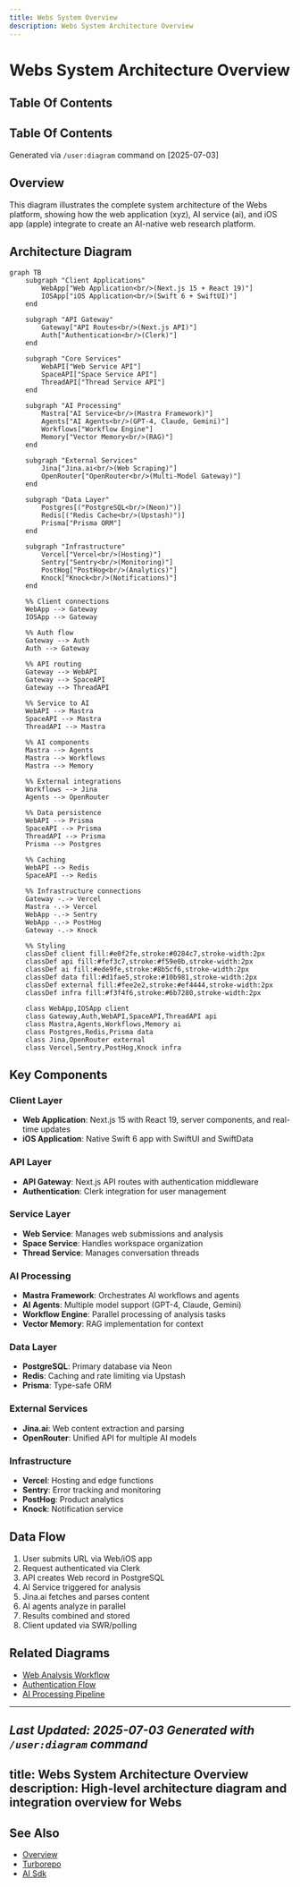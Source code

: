 ```yaml
---
title: Webs System Overview
description: Webs System Architecture Overview
---
```


# Webs System Architecture Overview

## Table Of Contents

<!-- Generated placeholder; add anchors as needed -->

## Table Of Contents

<!-- Generated placeholder; add anchors as needed -->

Generated via `/user:diagram` command on [2025-07-03]

## Overview

This diagram illustrates the complete system architecture of the Webs platform, showing how the web application (xyz), AI service (ai), and iOS app (apple) integrate to create an AI-native web research platform.

## Architecture Diagram

```mermaid
graph TB
    subgraph "Client Applications"
        WebApp["Web Application<br/>(Next.js 15 + React 19)"]
        IOSApp["iOS Application<br/>(Swift 6 + SwiftUI)"]
    end
    
    subgraph "API Gateway"
        Gateway["API Routes<br/>(Next.js API)"]
        Auth["Authentication<br/>(Clerk)"]
    end
    
    subgraph "Core Services"
        WebAPI["Web Service API"]
        SpaceAPI["Space Service API"]
        ThreadAPI["Thread Service API"]
    end
    
    subgraph "AI Processing"
        Mastra["AI Service<br/>(Mastra Framework)"]
        Agents["AI Agents<br/>(GPT-4, Claude, Gemini)"]
        Workflows["Workflow Engine"]
        Memory["Vector Memory<br/>(RAG)"]
    end
    
    subgraph "External Services"
        Jina["Jina.ai<br/>(Web Scraping)"]
        OpenRouter["OpenRouter<br/>(Multi-Model Gateway)"]
    end
    
    subgraph "Data Layer"
        Postgres[("PostgreSQL<br/>(Neon)")]
        Redis[("Redis Cache<br/>(Upstash)")]
        Prisma["Prisma ORM"]
    end
    
    subgraph "Infrastructure"
        Vercel["Vercel<br/>(Hosting)"]
        Sentry["Sentry<br/>(Monitoring)"]
        PostHog["PostHog<br/>(Analytics)"]
        Knock["Knock<br/>(Notifications)"]
    end
    
    %% Client connections
    WebApp --> Gateway
    IOSApp --> Gateway
    
    %% Auth flow
    Gateway --> Auth
    Auth --> Gateway
    
    %% API routing
    Gateway --> WebAPI
    Gateway --> SpaceAPI
    Gateway --> ThreadAPI
    
    %% Service to AI
    WebAPI --> Mastra
    SpaceAPI --> Mastra
    ThreadAPI --> Mastra
    
    %% AI components
    Mastra --> Agents
    Mastra --> Workflows
    Mastra --> Memory
    
    %% External integrations
    Workflows --> Jina
    Agents --> OpenRouter
    
    %% Data persistence
    WebAPI --> Prisma
    SpaceAPI --> Prisma
    ThreadAPI --> Prisma
    Prisma --> Postgres
    
    %% Caching
    WebAPI --> Redis
    SpaceAPI --> Redis
    
    %% Infrastructure connections
    Gateway -.-> Vercel
    Mastra -.-> Vercel
    WebApp -.-> Sentry
    WebApp -.-> PostHog
    Gateway -.-> Knock
    
    %% Styling
    classDef client fill:#e0f2fe,stroke:#0284c7,stroke-width:2px
    classDef api fill:#fef3c7,stroke:#f59e0b,stroke-width:2px
    classDef ai fill:#ede9fe,stroke:#8b5cf6,stroke-width:2px
    classDef data fill:#d1fae5,stroke:#10b981,stroke-width:2px
    classDef external fill:#fee2e2,stroke:#ef4444,stroke-width:2px
    classDef infra fill:#f3f4f6,stroke:#6b7280,stroke-width:2px
    
    class WebApp,IOSApp client
    class Gateway,Auth,WebAPI,SpaceAPI,ThreadAPI api
    class Mastra,Agents,Workflows,Memory ai
    class Postgres,Redis,Prisma data
    class Jina,OpenRouter external
    class Vercel,Sentry,PostHog,Knock infra
```

## Key Components

### Client Layer
- **Web Application**: Next.js 15 with React 19, server components, and real-time updates
- **iOS Application**: Native Swift 6 app with SwiftUI and SwiftData

### API Layer
- **API Gateway**: Next.js API routes with authentication middleware
- **Authentication**: Clerk integration for user management

### Service Layer
- **Web Service**: Manages web submissions and analysis
- **Space Service**: Handles workspace organization
- **Thread Service**: Manages conversation threads

### AI Processing
- **Mastra Framework**: Orchestrates AI workflows and agents
- **AI Agents**: Multiple model support (GPT-4, Claude, Gemini)
- **Workflow Engine**: Parallel processing of analysis tasks
- **Vector Memory**: RAG implementation for context

### Data Layer
- **PostgreSQL**: Primary database via Neon
- **Redis**: Caching and rate limiting via Upstash
- **Prisma**: Type-safe ORM

### External Services
- **Jina.ai**: Web content extraction and parsing
- **OpenRouter**: Unified API for multiple AI models

### Infrastructure
- **Vercel**: Hosting and edge functions
- **Sentry**: Error tracking and monitoring
- **PostHog**: Product analytics
- **Knock**: Notification service

## Data Flow

1. User submits URL via Web/iOS app
2. Request authenticated via Clerk
3. API creates Web record in PostgreSQL
4. AI Service triggered for analysis
5. Jina.ai fetches and parses content
6. AI agents analyze in parallel
7. Results combined and stored
8. Client updated via SWR/polling

## Related Diagrams

- [Web Analysis Workflow](../data-flow/webs-analysis-workflow.md)
- [Authentication Flow](../data-flow/auth-flow.md)
- [AI Processing Pipeline](../component/ai-pipeline.md)

---

*Last Updated: 2025-07-03*
*Generated with `/user:diagram` command*
---
title: Webs System Architecture Overview
description: High-level architecture diagram and integration overview for Webs
---

## See Also

- [Overview](/architecture/overview)
- [Turborepo](/architecture/turborepo)
- [AI Sdk](/tools/stack/ai-sdk)
